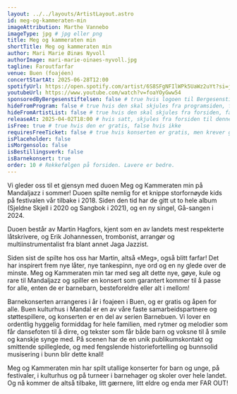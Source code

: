 ```yaml
---
layout: ../../layouts/ArtistLayout.astro
id: meg-og-kammeraten-min
imageAttribution: Marthe Vannebo
imageType: jpg # jpg eller png
title: Meg og kammeraten min
shortTitle: Meg og kammeraten min
author: Mari Marie Øinæs Nyvoll
authorImage: mari-marie-oinaes-nyvoll.jpg
tagline: Faroutfarfar
venue: Buen (foajéen)
concertStartAt: 2025-06-28T12:00
spotifyUrl: https://open.spotify.com/artist/6S8SFgNFIlWPk5UaWz2uYt?si=j0gbYGyKT4KqDmyhTno1kg
youtubeUrl: https://www.youtube.com/watch?v=foaYOyGww54
sponsoredByBergesenstiftelsen: false # true hvis logoen til Bergesenstiftelsen skal vises, false hvis ikke
hideFromProgram: false # true hvis den skal skjules fra programsiden, false hvis den skal vises
hideFromArtistList: false # true hvis den skal skjules fra forsiden, false hvis den skal vises
releaseAt: 2025-04-02T18:00 # hvis satt, skjules fra forsiden til denne datoen
isFree: true # true hvis den er gratis, false hvis ikke
requiresFreeTicket: false # true hvis konserten er gratis, men krever gratisbillett
isPlaceholder: false
isMorgensolo: false
isBestillingsverk: false
isBarnekonsert: true
order: 10 # Rekkefølgen på forsiden. Lavere er bedre.
---
```


Vi gleder oss til et gjensyn med duoen Meg og Kammeraten min på Mandaljazz i sommer! Duoen spilte nemlig for et knippe storfornøyde kids på festivalen vår tilbake i 2018. Siden den tid har de gitt ut to hele album (Sjeldne Skjell i 2020 og Sangbok i 2021), og en ny singel, Gå-sangen i 2024.

Duoen består av Martin Hagfors, kjent som en av landets mest respekterte låtskrivere, og Erik Johannessen, trombonist, arrangør og multiinstrumentalist fra blant annet Jaga Jazzist.

Siden sist de spilte hos oss har Martin, altså «Meg», også blitt farfar! Det har inspirert frem nye låter, nye tankespinn, nye ord og en ny glede over de minste. Meg og Kammeraten min tar med seg alt dette nye, gøye, kule og rare til Mandaljazz og spiller en konsert som garantert kommer til å passe for alle, enten de er barnebarn, besteforeldre eller alt i mellom!

Barnekonserten arrangeres i år i foajeen i Buen, og er gratis og åpen for alle. Buen kulturhus i Mandal er en av våre faste samarbeidspartnere og støttespillere, og konserten er en del av serien Barnebuen. Vi lover en ordentlig hyggelig formiddag for hele familien, med rytmer og melodier som får dansefoten til å dirre, og tekster som får både barn og voksne til å smile og kanskje synge med. På scenen har de en unik publikumskontakt og smittende spilleglede, og med fengslende historiefortelling og bunnsolid musisering i bunn blir dette knall!

Meg og Kammeraten min har spilt utallige konserter for barn og unge, på festivaler, i kulturhus og på turneer i barnehager og skoler over hele landet. Og nå kommer de altså tilbake, litt gærnere, litt eldre og enda mer FAR OUT!
